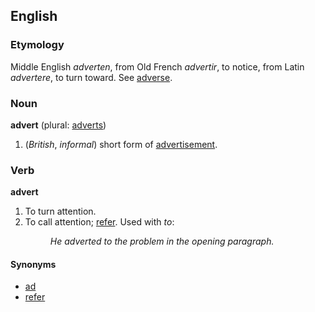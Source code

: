 ==English==

===Etymology===
Middle English ''adverten'', from Old French ''advertir'', to notice, from Latin ''advertere'', to turn toward. See [[adverse]].

===Noun===
'''advert''' (plural: [[adverts]])

#(''British'', ''informal'') short form of [[advertisement]].<!-- not used in Aus: we use "ad" -->

===Verb===
'''advert'''

# To turn attention. 
# To call attention; [[refer]]. Used with ''to'': 
#:''He adverted to the problem in the opening paragraph.''

====Synonyms====
*[[ad]]
*[[refer]]